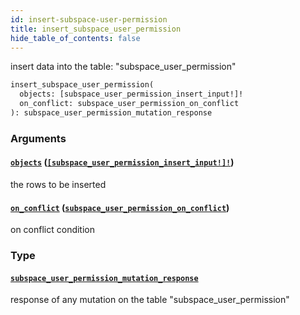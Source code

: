```yaml
---
id: insert-subspace-user-permission
title: insert_subspace_user_permission
hide_table_of_contents: false
---
```


insert data into the table: "subspace_user_permission"

```graphql
insert_subspace_user_permission(
  objects: [subspace_user_permission_insert_input!]!
  on_conflict: subspace_user_permission_on_conflict
): subspace_user_permission_mutation_response
```

### Arguments

#### [`objects`](#) ([`[subspace_user_permission_insert_input!]!`](../inputs/subspace-user-permission-insert-input))

the rows to be inserted

#### [`on_conflict`](#) ([`subspace_user_permission_on_conflict`](../inputs/subspace-user-permission-on-conflict))

on conflict condition

### Type

#### [`subspace_user_permission_mutation_response`](../objects/subspace-user-permission-mutation-response)

response of any mutation on the table "subspace_user_permission"
